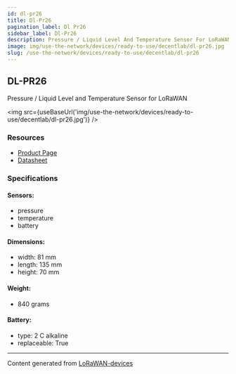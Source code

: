 ```yaml
---
id: dl-pr26
title: Dl-Pr26
pagination_label: Dl Pr26
sidebar_label: Dl-Pr26
description: Pressure / Liquid Level And Temperature Sensor For LoRaWAN
image: img/use-the-network/devices/ready-to-use/decentlab/dl-pr26.jpg
slug: /use-the-network/devices/ready-to-use/decentlab/dl-pr26
---
```



## DL-PR26

Pressure / Liquid Level and Temperature Sensor for LoRaWAN

<img src={useBaseUrl('img/use-the-network/devices/ready-to-use/decentlab/dl-pr26.jpg')} />

### Resources

- [Product Page](https://www.decentlab.com/products/pressure-/-liquid-level-and-temperature-sensor-for-lorawan)
- [Datasheet](https://cdn.decentlab.com/download/datasheets/Decentlab-DL-PR26-datasheet.pdf)

### Specifications

#### Sensors:

- pressure
- temperature
- battery

#### Dimensions:

- width: 81 mm
- length: 135 mm
- height: 70 mm

#### Weight:

- 840 grams

#### Battery:

- type: 2 C alkaline
- replaceable: True

---

Content generated from [LoRaWAN-devices](https://github.com/TheThingsNetwork/lorawan-devices)
